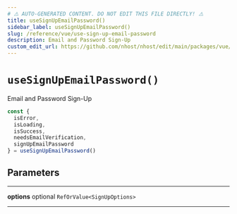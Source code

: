 ```yaml
---
# ⚠️ AUTO-GENERATED CONTENT. DO NOT EDIT THIS FILE DIRECTLY! ⚠️
title: useSignUpEmailPassword()
sidebar_label: useSignUpEmailPassword()
slug: /reference/vue/use-sign-up-email-password
description: Email and Password Sign-Up
custom_edit_url: https://github.com/nhost/nhost/edit/main/packages/vue/src/useSignUpEmailPassword.ts#L44
---
```


# `useSignUpEmailPassword()`

Email and Password Sign-Up

```js
const {
  isError,
  isLoading,
  isSuccess,
  needsEmailVerification,
  signUpEmailPassword
} = useSignUpEmailPassword()
```

## Parameters

---

**<span className="parameter-name">options</span>** <span className="optional-status">optional</span> `RefOrValue<SignUpOptions>`

---

